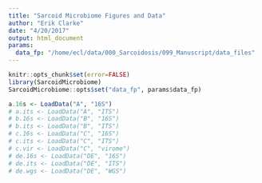 ```yaml
---
title: "Sarcoid Microbiome Figures and Data"
author: "Erik Clarke"
date: "4/20/2017"
output: html_document
params: 
  data_fp: "/home/ecl/data/000_Sarcoidosis/099_Manuscript/data_files"
---
```


```r
knitr::opts_chunk$set(error=FALSE)
library(SarcoidMicrobiome)
SarcoidMicrobiome::opts$set("data_fp", params$data_fp)
```

```r
a.16s <- LoadData("A", "16S")
# a.its <- LoadData("A", "ITS")
# b.16s <- LoadData("B", "16S")
# b.its <- LoadData("B", "ITS")
# c.16s <- LoadData("C", "16S")
# c.its <- LoadData("C", "ITS")
# c.vir <- LoadData("C", "virome")
# de.16s <- LoadData("DE", "16S")
# de.its <- LoadData("DE", "ITS")
# de.wgs <- LoadData("DE", "WGS")
```


